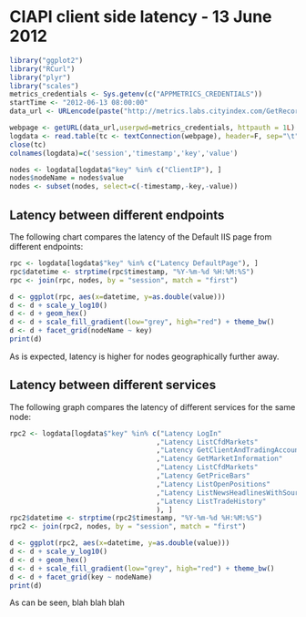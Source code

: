 CIAPI client side latency - 13 June 2012
===========================================
```r
library("ggplot2")
library("RCurl")
library("plyr")
library("scales")
metrics_credentials <- Sys.getenv(c("APPMETRICS_CREDENTIALS"))
startTime <- "2012-06-13 08:00:00"
data_url <- URLencode(paste("http://metrics.labs.cityindex.com/GetRecords.ashx?Application=CIAPILatencyCollector&StartTime=",startTime, sep = ''))
```

```r
webpage <- getURL(data_url,userpwd=metrics_credentials, httpauth = 1L)
logdata <- read.table(tc <- textConnection(webpage), header=F, sep="\t", fill=TRUE, as.is=c(1:4)); 
close(tc)
colnames(logdata)=c('session','timestamp','key','value')
```

```r
nodes <- logdata[logdata$"key" %in% c("ClientIP"), ]
nodes$nodeName = nodes$value
nodes <- subset(nodes, select=c(-timestamp,-key,-value))
```
Latency between different endpoints
-----------------------------------
The following chart compares the latency of the Default IIS page from different 
endpoints:
```r
rpc <- logdata[logdata$"key" %in% c("Latency DefaultPage"), ]
rpc$datetime <- strptime(rpc$timestamp, "%Y-%m-%d %H:%M:%S")
rpc <- join(rpc, nodes, by = "session", match = "first")

d <- ggplot(rpc, aes(x=datetime, y=as.double(value)))
d <- d + scale_y_log10()
d <- d + geom_hex()
d <- d + scale_fill_gradient(low="grey", high="red") + theme_bw()
d <- d + facet_grid(nodeName ~ key)
print(d)
```
As is expected, latency is higher for nodes geographically further away.

Latency between different services
-----------------------------------
The following graph compares the latency of different services for the same node:
```r
rpc2 <- logdata[logdata$"key" %in% c("Latency LogIn"
                                    ,"Latency ListCfdMarkets"
                                    ,"Latency GetClientAndTradingAccount"     
                                    ,"Latency GetMarketInformation"
                                    ,"Latency ListCfdMarkets"
                                    ,"Latency GetPriceBars"
                                    ,"Latency ListOpenPositions"
                                    ,"Latency ListNewsHeadlinesWithSource"
                                    ,"Latency ListTradeHistory"
                                    ), ]
rpc2$datetime <- strptime(rpc2$timestamp, "%Y-%m-%d %H:%M:%S")
rpc2 <- join(rpc2, nodes, by = "session", match = "first")

d <- ggplot(rpc2, aes(x=datetime, y=as.double(value)))
d <- d + scale_y_log10()
d <- d + geom_hex()
d <- d + scale_fill_gradient(low="grey", high="red") + theme_bw()
d <- d + facet_grid(key ~ nodeName)
print(d)
```
As can be seen, blah blah blah